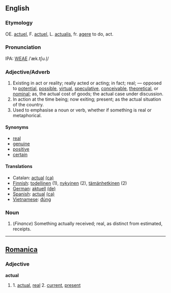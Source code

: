 ==English==
===Etymology===
OE. [[actuel]], F. [[actuel]], L. [[actualis]], fr. [[agere]] to do, act.

===Pronunciation===
IPA: [[WEAE]] /ˈæk.tʃu.l̩/

===Adjective/Adverb===
#Existing in act or reality; really acted or acting; in fact; real; &mdash; opposed to [[potential]], [[possible]], [[virtual]], [[speculative]], [[conceivable]], [[theoretical]], or [[nominal]]; as, the actual cost of goods; the actual case under discussion.
#In action at the time being; now exiting; present; as the actual situation of the country. 
#Used to emphasise a noun or verb, whether if something is real or metaphorical.

====Synonyms====
*[[real]]
*[[genuine]]
*[[positive]]
*[[certain]]

====Translations====
*Catalan: [[actual]] [[:ca:actual|(ca)]] 
*[[Finnish]]: [[todellinen]] (1), [[nykyinen]] (2), [[tämänhetkinen]] (2)
*[[German]]: [[aktuell]] [[:de:aktuell|(de)]]
*[[Spanish]]: [[actual]] [[:ca:actual|(ca)]] 
*[[Vietnamese]]: [[đúng]]

===Noun===
#(''Finance'') Something actually received; real, as distinct from  estimated, receipts.
----

==[[Romanica]]==
===Adjective===
<b>actual</b>
#1. [[actual]], [[real]] 2. [[current]], [[present]]